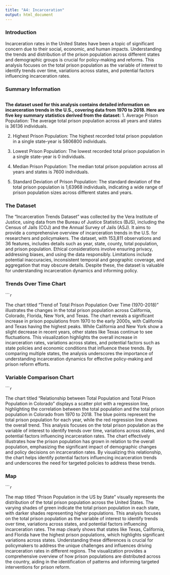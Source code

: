 ```yaml
---
title: "A4: Incarceration"
output: html_document
---
```



### Introduction

Incarceration rates in the United States have been a topic of significant concern due to their social, economic, and human impacts. Understanding the trends and distribution of the prison population across different states and demographic groups is crucial for policy-making and reforms. This analysis focuses on the total prison population as the variable of interest to identify trends over time, variations across states, and potential factors influencing incarceration rates.


### Summary Information

```r
```
**The dataset used for this analysis contains detailed information on incarceration trends in the U.S., covering data from 1970 to 2018. Here are five key summary statistics derived from the dataset:**
1.	Average Prison Population: The average total prison population across all years and states is 36136 individuals.

2.	Highest Prison Population: The highest recorded total prison population in a single state-year is 5806800 individuals.

3.	Lowest Prison Population: The lowest recorded total prison population in a single state-year is 0 individuals.

4.	Median Prison Population: The median total prison population across all years and states is 7600 individuals.

5.	Standard Deviation of Prison Population: The standard deviation of the total prison population is 1,63968 individuals, indicating a wide range of prison population sizes across different states and years.


### The Dataset

The "Incarceration Trends Dataset" was collected by the Vera Institute of Justice, using data from the Bureau of Justice Statistics (BJS), including the Census of Jails (COJ) and the Annual Survey of Jails (ASJ). It aims to provide a comprehensive overview of incarceration trends in the U.S. for researchers and policymakers. The dataset, with 153,811 observations and 36 features, includes details such as year, state, county, total population, and prison population. Ethical considerations involve ensuring privacy, addressing biases, and using the data responsibly. Limitations include potential inaccuracies, inconsistent temporal and geographic coverage, and aggregation that may obscure details. Despite these, the dataset is valuable for understanding incarceration dynamics and informing policy.

### Trends Over Time Chart

``````r
```

The chart titled "Trend of Total Prison Population Over Time (1970-2018)" illustrates the changes in the total prison population across California, Colorado, Florida, New York, and Texas. The chart reveals a significant increase in prison populations from 1970 to the early 2000s, with California and Texas having the highest peaks. While California and New York show a slight decrease in recent years, other states like Texas continue to see fluctuations. This visualization highlights the overall increase in incarceration rates, variations across states, and potential factors such as state policies and economic conditions that influence these trends. By comparing multiple states, the analysis underscores the importance of understanding incarceration dynamics for effective policy-making and prison reform efforts.

### Variable Comparison Chart

``````r
```

The chart titled "Relationship between Total Population and Total Prison Population in Colorado" displays a scatter plot with a regression line, highlighting the correlation between the total population and the total prison population in Colorado from 1970 to 2018. The blue points represent the total prison population for each year, while the red regression line shows the overall trend. This analysis focuses on the total prison population as the variable of interest to identify trends over time, variations across states, and potential factors influencing incarceration rates. The chart effectively illustrates how the prison population has grown in relation to the overall population, emphasizing the significant impact of demographic changes and policy decisions on incarceration rates. By visualizing this relationship, the chart helps identify potential factors influencing incarceration trends and underscores the need for targeted policies to address these trends.

### Map

``````r
```

The map titled "Prison Population in the US by State" visually represents the distribution of the total prison population across the United States. The varying shades of green indicate the total prison population in each state, with darker shades representing higher populations. This analysis focuses on the total prison population as the variable of interest to identify trends over time, variations across states, and potential factors influencing incarceration rates. The map clearly shows that states like Texas, California, and Florida have the highest prison populations, which highlights significant variations across states. Understanding these differences is crucial for policymakers to address the unique challenges and influences driving incarceration rates in different regions. The visualization provides a comprehensive overview of how prison populations are distributed across the country, aiding in the identification of patterns and informing targeted interventions for prison reform.
